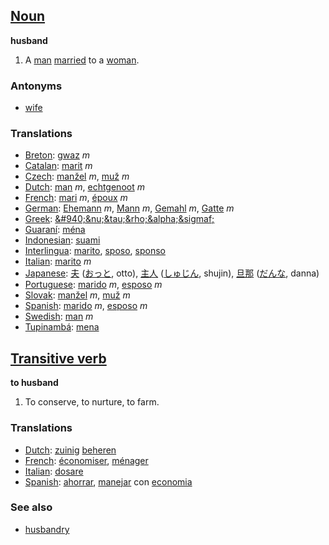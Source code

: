 ==[[Noun]]==

'''husband'''

#A [[man]] [[marry|married]] to a [[woman]].

===Antonyms===
*[[wife]]

===Translations===
*[[Breton]]: [[gwaz]] ''m''
*[[Catalan]]: [[marit]] ''m''
*[[Czech]]: [[manžel]] ''m'', [[muž]]  ''m''
*[[Dutch]]: [[man]] ''m'', [[echtgenoot]] ''m''
*[[French]]: [[mari]] ''m'', [[époux]] ''m''
*[[German]]: [[Ehemann]] ''m'', [[Mann]] ''m'', [[Gemahl]] ''m'', [[Gatte]] ''m''
*[[Greek]]: [[&#940;&nu;&tau;&rho;&alpha;&sigmaf;]]
*[[Guaraní]]: [[ména]]
*[[Indonesian]]: [[suami]]
*[[Interlingua]]: [[marito]], [[sposo]], [[sponso]]
*[[Italian]]: [[marito]] ''m''
*[[Japanese]]: [[夫]] ([[おっと]], otto), [[主人]] ([[しゅじん]], shujin), [[旦那]] ([[だんな]], danna)
*[[Portuguese]]: [[marido]] ''m'', [[esposo]] ''m''
*[[Slovak]]: [[manžel]] ''m'', [[muž]] ''m''
*[[Spanish]]: [[marido]] ''m'', [[esposo]] ''m''
*[[Swedish]]: [[man]] ''m''
*[[Tupinambá]]: [[mena]]

==[[Transitive verb]]==

'''to husband'''

#To conserve, to nurture, to farm.

===Translations===
*[[Dutch]]: [[zuinig]] [[beheren]]
*[[French]]: [[économiser]], [[ménager]]
*[[Italian]]: [[dosare]]
*[[Spanish]]: [[ahorrar]], [[manejar]] con [[economia]]

===See also===

*[[husbandry]]